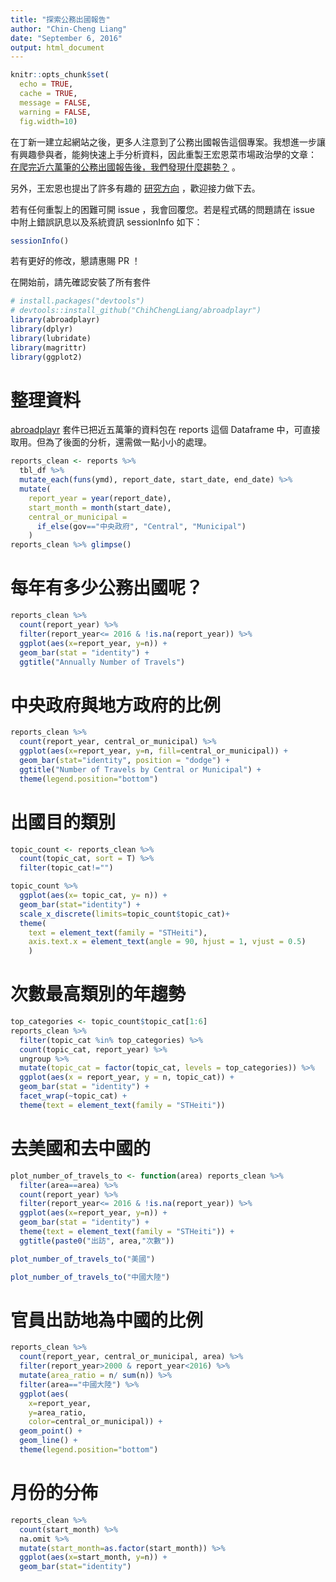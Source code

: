 ```yaml
---
title: "探索公務出國報告"
author: "Chin-Cheng Liang"
date: "September 6, 2016"
output: html_document
---
```


```r
knitr::opts_chunk$set(
  echo = TRUE,
  cache = TRUE,
  message = FALSE,
  warning = FALSE,
  fig.width=10)
```

在丁新一建立起網站之後，更多人注意到了公務出國報告這個專案。我想進一步讓有興趣參與者，能夠快速上手分析資料，因此重製王宏恩菜市場政治學的文章： [在爬完近六萬筆的公務出國報告後，我們發現什麼趨勢？](http://whogovernstw.org/2016/09/01/austinwang18/) 。

另外，王宏恩也提出了許多有趣的 [研究方向](https://g0v.hackpad.com/E0G6gZDQ2ZZ#:h=統計資料可以進行的研究(想到什麼就打什麼)-0821) ，歡迎接力做下去。

若有任何重製上的困難可開 issue ，我會回覆您。若是程式碼的問題請在 issue 中附上錯誤訊息以及系統資訊 sessionInfo 如下：

```r
sessionInfo()
```

若有更好的修改，懇請惠賜 PR ！

在開始前，請先確認安裝了所有套件

```r
# install.packages("devtools")
# devtools::install_github("ChihChengLiang/abroadplayr")
library(abroadplayr) 
library(dplyr)
library(lubridate)
library(magrittr)
library(ggplot2)
```

# 整理資料

[abroadplayr](https://github.com/ChihChengLiang/abroadplayr) 套件已把近五萬筆的資料包在 reports 這個 Dataframe 中，可直接取用。但為了後面的分析，還需做一點小小的處理。

```r
reports_clean <- reports %>%
  tbl_df %>%
  mutate_each(funs(ymd), report_date, start_date, end_date) %>%
  mutate(
    report_year = year(report_date),
    start_month = month(start_date),
    central_or_municipal =
      if_else(gov=="中央政府", "Central", "Municipal")
    )
reports_clean %>% glimpse()
```

# 每年有多少公務出國呢？

```r
reports_clean %>%
  count(report_year) %>%
  filter(report_year<= 2016 & !is.na(report_year)) %>%
  ggplot(aes(x=report_year, y=n)) +
  geom_bar(stat = "identity") +
  ggtitle("Annually Number of Travels")
```

# 中央政府與地方政府的比例

```r
reports_clean %>%
  count(report_year, central_or_municipal) %>%
  ggplot(aes(x=report_year, y=n, fill=central_or_municipal)) +
  geom_bar(stat="identity", position = "dodge") +
  ggtitle("Number of Travels by Central or Municipal") +
  theme(legend.position="bottom")
```

# 出國目的類別

```r
topic_count <- reports_clean %>%
  count(topic_cat, sort = T) %>%
  filter(topic_cat!="")

topic_count %>% 
  ggplot(aes(x= topic_cat, y= n)) +
  geom_bar(stat="identity") +
  scale_x_discrete(limits=topic_count$topic_cat)+
  theme(
    text = element_text(family = "STHeiti"),
    axis.text.x = element_text(angle = 90, hjust = 1, vjust = 0.5)
    )
```

# 次數最高類別的年趨勢

```r
top_categories <- topic_count$topic_cat[1:6]
reports_clean %>%
  filter(topic_cat %in% top_categories) %>%
  count(topic_cat, report_year) %>%
  ungroup %>%
  mutate(topic_cat = factor(topic_cat, levels = top_categories)) %>%
  ggplot(aes(x = report_year, y = n, topic_cat)) +
  geom_bar(stat = "identity") +
  facet_wrap(~topic_cat) +
  theme(text = element_text(family = "STHeiti"))
```

# 去美國和去中國的

```r
plot_number_of_travels_to <- function(area) reports_clean %>%
  filter(area==area) %>%
  count(report_year) %>%
  filter(report_year<= 2016 & !is.na(report_year)) %>%
  ggplot(aes(x=report_year, y=n)) +
  geom_bar(stat = "identity") +
  theme(text = element_text(family = "STHeiti")) +
  ggtitle(paste0("出訪", area,"次數"))

plot_number_of_travels_to("美國")
```

```r
plot_number_of_travels_to("中國大陸")
```

# 官員出訪地為中國的比例

```r
reports_clean %>%
  count(report_year, central_or_municipal, area) %>%
  filter(report_year>2000 & report_year<2016) %>%
  mutate(area_ratio = n/ sum(n)) %>%
  filter(area=="中國大陸") %>%
  ggplot(aes(
    x=report_year,
    y=area_ratio,
    color=central_or_municipal)) +
  geom_point() +
  geom_line() +
  theme(legend.position="bottom")
```

# 月份的分佈

```r
reports_clean %>%
  count(start_month) %>%
  na.omit %>%
  mutate(start_month=as.factor(start_month)) %>%
  ggplot(aes(x=start_month, y=n)) +
  geom_bar(stat="identity")
```

